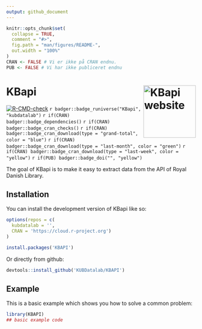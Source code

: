 ```yaml
---
output: github_document
---
```


<!-- README.md is generated from README.Rmd. Please edit that file -->

```r
knitr::opts_chunk$set(
  collapse = TRUE,
  comment = "#>",
  fig.path = "man/figures/README-",
  out.width = "100%"
)
CRAN <- FALSE # Vi er ikke på CRAN endnu.
PUB <- FALSE # Vi har ikke publiceret endnu
```

# KBapi <a href="https://kubdatalab.github.io/KBAPI/"><img src="man/figures/logo.png" align="right" height="139" alt="KBapi website" /></a>

<!-- badges: start -->
[![R-CMD-check](https://github.com/KUBDatalab/KBAPI/actions/workflows/R-CMD-check.yaml/badge.svg)](https://github.com/KUBDatalab/KBAPI/actions/workflows/R-CMD-check.yaml)
`r badger::badge_runiverse("KBapi", "kubdatalab") `
`r if(CRAN) badger::badge_dependencies() `
`r if(CRAN) badger::badge_cran_checks() `
`r if(CRAN) badger::badge_cran_download(type = "grand-total", color = "blue") `
`r if(CRAN) badger::badge_cran_download(type = "last-month", color = "green") `
`r if(CRAN) badger::badge_cran_download(type = "last-week", color = "yellow") `
`r if(PUB) badger::badge_doi("", "yellow") `


<!-- badges: end -->

The goal of KBapi is to make it easy to extract data from the API of Royal Danish Library.

## Installation

You can install the development version of KBapi like so:

``` r
options(repos = c(
  kubdatalab = '',
  CRAN = 'https://cloud.r-project.org')
)

install.packages('KBAPI')
```

Or directly from github:
``` r
devtools::install_github('KUBDatalab/KBAPI')
```

## Example

This is a basic example which shows you how to solve a common problem:

```r
library(KBAPI)
## basic example code
```


